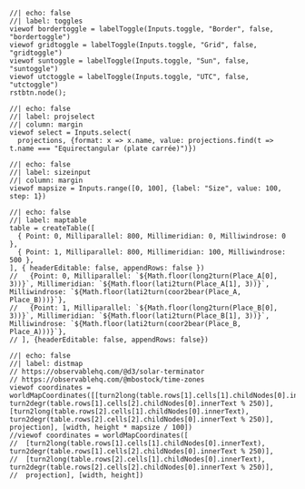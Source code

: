 ```ojs
//| echo: false
//| label: toggles
viewof bordertoggle = labelToggle(Inputs.toggle, "Border", false, "bordertoggle")
viewof gridtoggle = labelToggle(Inputs.toggle, "Grid", false, "gridtoggle")
viewof suntoggle = labelToggle(Inputs.toggle, "Sun", false, "suntoggle")
viewof utctoggle = labelToggle(Inputs.toggle, "UTC", false, "utctoggle")
rstbtn.node();
```

```ojs
//| echo: false
//| label: projselect
//| column: margin
viewof select = Inputs.select(
  projections, {format: x => x.name, value: projections.find(t => t.name === "Equirectangular (plate carrée)")})
```

```ojs
//| echo: false
//| label: sizeinput
//| column: margin
viewof mapsize = Inputs.range([0, 100], {label: "Size", value: 100, step: 1})
```

```ojs
//| echo: false
//| label: maptable
table = createTable([
  { Point: 0, Milliparallel: 800, Millimeridian: 0, Milliwindrose: 0 },
  { Point: 1, Milliparallel: 800, Millimeridian: 100, Milliwindrose: 500 },
], { headerEditable: false, appendRows: false })
//   {Point: 0, Milliparallel: `${Math.floor(long2turn(Place_A[0], 3))}`, Millimeridian: `${Math.floor(lati2turn(Place_A[1], 3))}`, Milliwindrose: `${Math.floor(lati2turn(coor2bear(Place_A, Place_B)))}`},
//   {Point: 1, Milliparallel: `${Math.floor(long2turn(Place_B[0], 3))}`, Millimeridian: `${Math.floor(lati2turn(Place_B[1], 3))}`, Milliwindrose: `${Math.floor(lati2turn(coor2bear(Place_B, Place_A)))}`},
// ], {headerEditable: false, appendRows: false})
```

::: {.column-page}
```ojs
//| echo: false
//| label: distmap
// https://observablehq.com/@d3/solar-terminator
// https://observablehq.com/@mbostock/time-zones
viewof coordinates = worldMapCoordinates([[turn2long(table.rows[1].cells[1].childNodes[0].innerText), turn2degr(table.rows[1].cells[2].childNodes[0].innerText % 250)], [turn2long(table.rows[2].cells[1].childNodes[0].innerText), turn2degr(table.rows[2].cells[2].childNodes[0].innerText % 250)], projection], [width, height * mapsize / 100])
//viewof coordinates = worldMapCoordinates([
//  [turn2long(table.rows[1].cells[1].childNodes[0].innerText), turn2degr(table.rows[1].cells[2].childNodes[0].innerText % 250)],
//  [turn2long(table.rows[2].cells[1].childNodes[0].innerText), turn2degr(table.rows[2].cells[2].childNodes[0].innerText % 250)],
//  projection], [width, height])
```
:::

